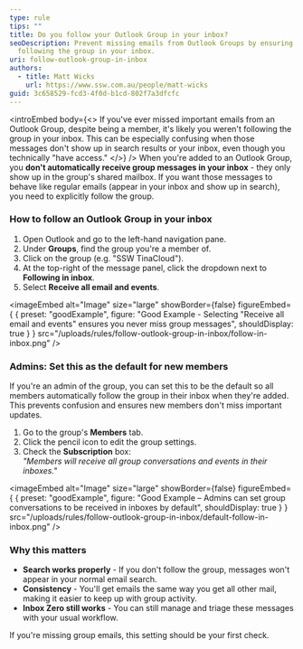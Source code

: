 ```yaml
---
type: rule
tips: ""
title: Do you follow your Outlook Group in your inbox?
seoDescription: Prevent missing emails from Outlook Groups by ensuring you're
  following the group in your inbox.
uri: follow-outlook-group-in-inbox
authors:
  - title: Matt Wicks
    url: https://www.ssw.com.au/people/matt-wicks
guid: 3c658529-fcd3-4f0d-b1cd-802f7a3dfcfc
---
```

<introEmbed
  body={<>
If you've ever missed important emails from an Outlook Group, despite being a member, it's likely you weren't following the group in your inbox. This can be especially confusing when those messages don't show up in search results or your inbox, even though you technically "have access."
  </>}
/>
When you're added to an Outlook Group, you **don't automatically receive group messages in your inbox** - they only show up in the group's shared mailbox. If you want those messages to behave like regular emails (appear in your inbox and show up in search), you need to explicitly follow the group.

### How to follow an Outlook Group in your inbox

1. Open Outlook and go to the left-hand navigation pane.
2. Under **Groups**, find the group you're a member of.
3. Click on the group (e.g. "SSW TinaCloud").
4. At the top-right of the message panel, click the dropdown next to **Following in inbox**.
5. Select **Receive all email and events**.

<imageEmbed
  alt="Image"
  size="large"
  showBorder={false}
  figureEmbed={ {
    preset: "goodExample",
    figure: "Good Example - Selecting \"Receive all email and events\" ensures you never miss group messages",
    shouldDisplay: true
  } }
  src="/uploads/rules/follow-outlook-group-in-inbox/follow-in-inbox.png"
/>

### Admins: Set this as the default for new members

If you're an admin of the group, you can set this to be the default so all members automatically follow the group in their inbox when they're added. This prevents confusion and ensures new members don't miss important updates.

1. Go to the group's **Members** tab.
2. Click the pencil icon to edit the group settings.
3. Check the **Subscription** box:\
   *"Members will receive all group conversations and events in their inboxes."*

<imageEmbed
  alt="Image"
  size="large"
  showBorder={false}
  figureEmbed={ {
    preset: "goodExample",
    figure: "Good Example – Admins can set group conversations to be received in inboxes by default",
    shouldDisplay: true
  } }
  src="/uploads/rules/follow-outlook-group-in-inbox/default-follow-in-inbox.png"
/>

### Why this matters

* **Search works properly** - If you don't follow the group, messages won't appear in your normal email search.
* **Consistency** - You'll get emails the same way you get all other mail, making it easier to keep up with group activity.
* **Inbox Zero still works** - You can still manage and triage these messages with your usual workflow.

If you're missing group emails, this setting should be your first check.